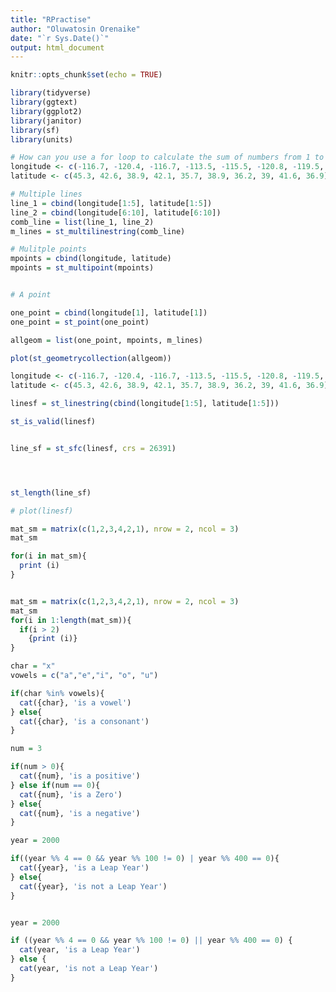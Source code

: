 ```yaml
---
title: "RPractise"
author: "Oluwatosin Orenaike"
date: "`r Sys.Date()`"
output: html_document
---
```


```r
knitr::opts_chunk$set(echo = TRUE)
```

```r
library(tidyverse)
library(ggtext)
library(ggplot2)
library(janitor)
library(sf)
library(units)
```

```r
# How can you use a for loop to calculate the sum of numbers from 1 to 10?
longitude <- c(-116.7, -120.4, -116.7, -113.5, -115.5, -120.8, -119.5, -113.7, -113.7, -110.7)
latitude <- c(45.3, 42.6, 38.9, 42.1, 35.7, 38.9, 36.2, 39, 41.6, 36.9)
```
```r


# Multiple lines
line_1 = cbind(longitude[1:5], latitude[1:5])
line_2 = cbind(longitude[6:10], latitude[6:10])
comb_line = list(line_1, line_2)
m_lines = st_multilinestring(comb_line)

# Mulitple points
mpoints = cbind(longitude, latitude)
mpoints = st_multipoint(mpoints)


# A point

one_point = cbind(longitude[1], latitude[1])
one_point = st_point(one_point)

allgeom = list(one_point, mpoints, m_lines)

plot(st_geometrycollection(allgeom))

```

```r
longitude <- c(-116.7, -120.4, -116.7, -113.5, -115.5, -120.8, -119.5, -113.7, -113.7, -110.7)
latitude <- c(45.3, 42.6, 38.9, 42.1, 35.7, 38.9, 36.2, 39, 41.6, 36.9)

linesf = st_linestring(cbind(longitude[1:5], latitude[1:5]))

st_is_valid(linesf)


line_sf = st_sfc(linesf, crs = 26391)




st_length(line_sf)

# plot(linesf)
```
```r
mat_sm = matrix(c(1,2,3,4,2,1), nrow = 2, ncol = 3)
mat_sm

for(i in mat_sm){
  print (i)
}


mat_sm = matrix(c(1,2,3,4,2,1), nrow = 2, ncol = 3)
mat_sm
for(i in 1:length(mat_sm)){
  if(i > 2)
    {print (i)}
}
```

```r
char = "x"
vowels = c("a","e","i", "o", "u")

if(char %in% vowels){
  cat({char}, 'is a vowel') 
} else{
  cat({char}, 'is a consonant')
}

```
```r
num = 3

if(num > 0){
  cat({num}, 'is a positive') 
} else if(num == 0){
  cat({num}, 'is a Zero') 
} else{
  cat({num}, 'is a negative') 
}
```
```r
year = 2000

if((year %% 4 == 0 && year %% 100 != 0) | year %% 400 == 0){
  cat({year}, 'is a Leap Year') 
} else{
  cat({year}, 'is not a Leap Year') 
}


year = 2000

if ((year %% 4 == 0 && year %% 100 != 0) || year %% 400 == 0) {
  cat(year, 'is a Leap Year') 
} else {
  cat(year, 'is not a Leap Year') 
}

```

